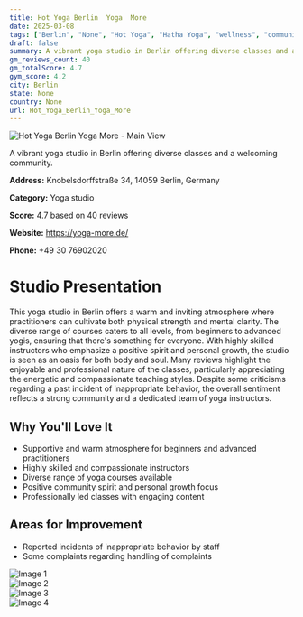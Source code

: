 ```yaml
---
title: Hot Yoga Berlin  Yoga  More
date: 2025-03-08
tags: ["Berlin", "None", "Hot Yoga", "Hatha Yoga", "wellness", "community", "atmosphere", "Berlin"]  
draft: false
summary: A vibrant yoga studio in Berlin offering diverse classes and a welcoming community.
gm_reviews_count: 40
gm_totalScore: 4.7
gym_score: 4.2
city: Berlin
state: None
country: None
url: Hot_Yoga_Berlin_Yoga_More
---
```


<div className="aspect-[16/9] relative my-8">
  <img 
    src="https://lh5.googleusercontent.com/p/AF1QipPIlnMdG6C6Jmobumdmj2-9p1r7KvXZhb8Q8UNc=w1920-h1080-k-no"
    alt="Hot Yoga Berlin  Yoga  More - Main View"
    className="object-cover absolute inset-0 w-full h-full rounded-lg"
  />
</div>

A vibrant yoga studio in Berlin offering diverse classes and a welcoming community.

**Address:** Knobelsdorffstraße 34, 14059 Berlin, Germany

**Category:** Yoga studio

**Score:** 4.7 based on 40 reviews

**Website:** https://yoga-more.de/

**Phone:** +49 30 76902020

# Studio Presentation

This yoga studio in Berlin offers a warm and inviting atmosphere where practitioners can cultivate both physical strength and mental clarity. The diverse range of courses caters to all levels, from beginners to advanced yogis, ensuring that there's something for everyone. With highly skilled instructors who emphasize a positive spirit and personal growth, the studio is seen as an oasis for both body and soul. Many reviews highlight the enjoyable and professional nature of the classes, particularly appreciating the energetic and compassionate teaching styles. Despite some criticisms regarding a past incident of inappropriate behavior, the overall sentiment reflects a strong community and a dedicated team of yoga instructors.

## Why You'll Love It

- Supportive and warm atmosphere for beginners and advanced practitioners
- Highly skilled and compassionate instructors
- Diverse range of yoga courses available
- Positive community spirit and personal growth focus
- Professionally led classes with engaging content

## Areas for Improvement

- Reported incidents of inappropriate behavior by staff
- Some complaints regarding handling of complaints

<div className="grid grid-cols-1 xl:grid-cols-2 gap-4 my-8">
<div className="aspect-[4/3] relative"><img src="https://lh3.googleusercontent.com/p/AF1QipNz90XDe4Jydwv-hmLtJ5RcWUoWAAJ2QWP0F6hO=w1920-h1080-k-no" alt="Image 1" className="object-cover absolute inset-0 w-full h-full rounded-lg" /></div>
<div className="aspect-[4/3] relative"><img src="https://lh5.googleusercontent.com/p/AF1QipO4JaUj6aLnFH9gynh0tN0XeQrYnKBf2f6tRjOX=w1920-h1080-k-no" alt="Image 2" className="object-cover absolute inset-0 w-full h-full rounded-lg" /></div>
<div className="aspect-[4/3] relative"><img src="https://lh5.googleusercontent.com/p/AF1QipNSAZIARDUDmmmkc7wl7A2kae_IMEcQKeRvc_Ib=w1920-h1080-k-no" alt="Image 3" className="object-cover absolute inset-0 w-full h-full rounded-lg" /></div>
<div className="aspect-[4/3] relative"><img src="https://lh5.googleusercontent.com/p/AF1QipNZbYE3fZr7wAhYuN43ZsDwMPGTgefygKyMH0kv=w1920-h1080-k-no" alt="Image 4" className="object-cover absolute inset-0 w-full h-full rounded-lg" /></div>
</div>